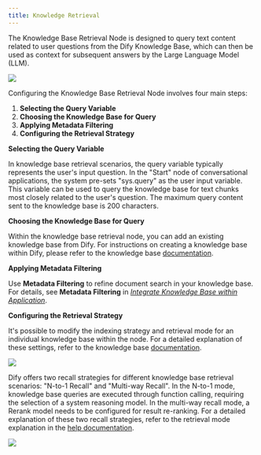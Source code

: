 ```yaml
---
title: Knowledge Retrieval
---
```


The Knowledge Base Retrieval Node is designed to query text content related to user questions from the Dify Knowledge Base, which can then be used as context for subsequent answers by the Large Language Model (LLM).

![](https://assets-docs.dify.ai/2025/03/f18a4015660dbb73eeddeb78e6fbfc28.png)

Configuring the Knowledge Base Retrieval Node involves four main steps:

1. **Selecting the Query Variable**
2. **Choosing the Knowledge Base for Query**
3. **Applying Metadata Filtering**
4. **Configuring the Retrieval Strategy**

**Selecting the Query Variable**

In knowledge base retrieval scenarios, the query variable typically represents the user's input question. In the "Start" node of conversational applications, the system pre-sets "sys.query" as the user input variable. This variable can be used to query the knowledge base for text chunks most closely related to the user's question. The maximum query content sent to the knowledge base is 200 characters.

**Choosing the Knowledge Base for Query**

Within the knowledge base retrieval node, you can add an existing knowledge base from Dify. For instructions on creating a knowledge base within Dify, please refer to the knowledge base [documentation](/en-us/user-guide/knowledge-base/knowledge-base-creation/introduction).

**Applying Metadata Filtering**

Use **Metadata Filtering** to refine document search in your knowledge base. For details, see **Metadata Filtering** in *[Integrate Knowledge Base within Application](https://docs.dify.ai/guides/knowledge-base/integrate-knowledge-within-application)*.

**Configuring the Retrieval Strategy**

It's possible to modify the indexing strategy and retrieval mode for an individual knowledge base within the node. For a detailed explanation of these settings, refer to the knowledge base [documentation](/en-us/user-guide/knowledge-base/knowledge-base-creation/introduction).

![](https://assets-docs.dify.ai/2025/03/fbd43d558f83b355a1b18ac26a253b84.png)

Dify offers two recall strategies for different knowledge base retrieval scenarios: "N-to-1 Recall" and "Multi-way Recall". In the N-to-1 mode, knowledge base queries are executed through function calling, requiring the selection of a system reasoning model. In the multi-way recall mode, a Rerank model needs to be configured for result re-ranking. For a detailed explanation of these two recall strategies, refer to the retrieval mode explanation in the [help documentation](https://docs.dify.ai/guides/knowledge-base/create-knowledge-and-upload-documents#id-5-indexing-methods).

![](https://assets-docs.dify.ai/2025/03/890f89cda5cfd549e2987008462fe6f7.png)
